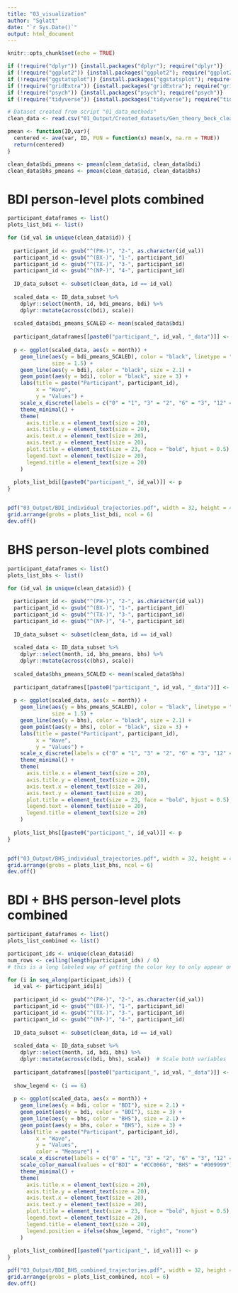 ```yaml
---
title: "03_visualization"
author: "Sglatt"
date: "`r Sys.Date()`"
output: html_document
---
```


```r
knitr::opts_chunk$set(echo = TRUE)
```

```r
if (!require("dplyr")) {install.packages("dplyr"); require("dplyr")}
if (!require("ggplot2")) {install.packages("ggplot2"); require("ggplot2")}
if (!require("ggstatsplot")) {install.packages("ggstatsplot"); require("ggstatsplot")}
if (!require("gridExtra")) {install.packages("gridExtra"); require("gridExtra")}
if (!require("psych")) {install.packages("psych"); require("psych")}
if (!require("tidyverse")) {install.packages("tidyverse"); require("tidyverse")}
```

```r
# Dataset created from script "01_data_methods"
clean_data <- read.csv("01_Output/Created_datasets/Gen_theory_beck_clean_2025_02_17.csv")
```

```r
pmean <- function(ID,var){
  centered <- ave(var, ID, FUN = function(x) mean(x, na.rm = TRUE))
  return(centered)
}

clean_data$bdi_pmeans <- pmean(clean_data$id, clean_data$bdi)
clean_data$bhs_pmeans <- pmean(clean_data$id, clean_data$bhs)
```

# BDI person-level plots combined
```r
participant_dataframes <- list()
plots_list_bdi <- list()

for (id_val in unique(clean_data$id)) {
  
  participant_id <- gsub("^(PH-)", "2-", as.character(id_val))
  participant_id <- gsub("^(BX-)", "1-", participant_id)
  participant_id <- gsub("^(TX-)", "3-", participant_id)
  participant_id <- gsub("^(NP-)", "4-", participant_id)
  
  ID_data_subset <- subset(clean_data, id == id_val)
  
  scaled_data <- ID_data_subset %>%
    dplyr::select(month, id, bdi_pmeans, bdi) %>%
    dplyr::mutate(across(c(bdi), scale))
  
  scaled_data$bdi_pmeans_SCALED <- mean(scaled_data$bdi)
  
  participant_dataframes[[paste0("participant_", id_val, "_data")]] <- scaled_data
  
  p <- ggplot(scaled_data, aes(x = month)) +
    geom_line(aes(y = bdi_pmeans_SCALED), color = "black", linetype = "dashed", 
              size = 1.5) +  
    geom_line(aes(y = bdi), color = "black", size = 2.1) +
    geom_point(aes(y = bdi), color = "black", size = 3) +  
    labs(title = paste("Participant", participant_id),  
         x = "Wave",
         y = "Values") +
    scale_x_discrete(labels = c("0" = "1", "3" = "2", "6" = "3", "12" = "4")) +  
    theme_minimal() + 
    theme(
      axis.title.x = element_text(size = 20),   
      axis.title.y = element_text(size = 20),   
      axis.text.x = element_text(size = 20),    
      axis.text.y = element_text(size = 20),    
      plot.title = element_text(size = 23, face = "bold", hjust = 0.5), 
      legend.text = element_text(size = 20),    
      legend.title = element_text(size = 20)    
    )
  
  plots_list_bdi[[paste0("participant_", id_val)]] <- p
}


pdf("03_Output/BDI_individual_trajectories.pdf", width = 32, height = 45)
grid.arrange(grobs = plots_list_bdi, ncol = 6)  
dev.off()
```

# BHS person-level plots combined
```r
participant_dataframes <- list()
plots_list_bhs <- list()

for (id_val in unique(clean_data$id)) {
  
  participant_id <- gsub("^(PH-)", "2-", as.character(id_val))
  participant_id <- gsub("^(BX-)", "1-", participant_id)
  participant_id <- gsub("^(TX-)", "3-", participant_id)
  participant_id <- gsub("^(NP-)", "4-", participant_id)
  
  ID_data_subset <- subset(clean_data, id == id_val)
  
  scaled_data <- ID_data_subset %>%
    dplyr::select(month, id, bhs_pmeans, bhs) %>%
    dplyr::mutate(across(c(bhs), scale))
  
  scaled_data$bhs_pmeans_SCALED <- mean(scaled_data$bhs)
  
  participant_dataframes[[paste0("participant_", id_val, "_data")]] <- scaled_data
  
  p <- ggplot(scaled_data, aes(x = month)) +
    geom_line(aes(y = bhs_pmeans_SCALED), color = "black", linetype = "dashed", 
              size = 1.5) +  
    geom_line(aes(y = bhs), color = "black", size = 2.1) +
    geom_point(aes(y = bhs), color = "black", size = 3) +  
    labs(title = paste("Participant", participant_id),  
         x = "Wave",
         y = "Values") +
    scale_x_discrete(labels = c("0" = "1", "3" = "2", "6" = "3", "12" = "4")) +  
    theme_minimal() + 
    theme(
      axis.title.x = element_text(size = 20),   
      axis.title.y = element_text(size = 20),   
      axis.text.x = element_text(size = 20),    
      axis.text.y = element_text(size = 20),    
      plot.title = element_text(size = 23, face = "bold", hjust = 0.5), 
      legend.text = element_text(size = 20),    
      legend.title = element_text(size = 20)    
    )
  
  plots_list_bhs[[paste0("participant_", id_val)]] <- p
}


pdf("03_Output/BHS_individual_trajectories.pdf", width = 32, height = 45)
grid.arrange(grobs = plots_list_bhs, ncol = 6)  
dev.off()
```

# BDI + BHS person-level plots combined
```r
participant_dataframes <- list()
plots_list_combined <- list()

participant_ids <- unique(clean_data$id)
num_rows <- ceiling(length(participant_ids) / 6)  
# this is a long labeled way of getting the color key to only appear on one image...

for (i in seq_along(participant_ids)) {
  id_val <- participant_ids[i]
  
  participant_id <- gsub("^(PH-)", "2-", as.character(id_val))
  participant_id <- gsub("^(BX-)", "1-", participant_id)
  participant_id <- gsub("^(TX-)", "3-", participant_id)
  participant_id <- gsub("^(NP-)", "4-", participant_id)
  
  ID_data_subset <- subset(clean_data, id == id_val)
  
  scaled_data <- ID_data_subset %>%
    dplyr::select(month, id, bdi, bhs) %>%
    dplyr::mutate(across(c(bdi, bhs), scale))  # Scale both variables
  
  participant_dataframes[[paste0("participant_", id_val, "_data")]] <- scaled_data
  
  show_legend <- (i == 6)  
  
  p <- ggplot(scaled_data, aes(x = month)) +
    geom_line(aes(y = bdi, color = "BDI"), size = 2.1) +
    geom_point(aes(y = bdi, color = "BDI"), size = 3) +
    geom_line(aes(y = bhs, color = "BHS"), size = 2.1) +
    geom_point(aes(y = bhs, color = "BHS"), size = 3) +
    labs(title = paste("Participant", participant_id),  
         x = "Wave",
         y = "Values",
         color = "Measure") +
    scale_x_discrete(labels = c("0" = "1", "3" = "2", "6" = "3", "12" = "4")) +  
    scale_color_manual(values = c("BDI" = "#CC0066", "BHS" = "#009999")) +  
    theme_minimal() + 
    theme(
      axis.title.x = element_text(size = 20),   
      axis.title.y = element_text(size = 20),   
      axis.text.x = element_text(size = 20),    
      axis.text.y = element_text(size = 20),    
      plot.title = element_text(size = 23, face = "bold", hjust = 0.5), 
      legend.text = element_text(size = 20),    
      legend.title = element_text(size = 20),
      legend.position = ifelse(show_legend, "right", "none")  
    )
  
  plots_list_combined[[paste0("participant_", id_val)]] <- p
}

pdf("03_Output/BDI_BHS_combined_trajectories.pdf", width = 32, height = 45)
grid.arrange(grobs = plots_list_combined, ncol = 6)  
dev.off()
```

